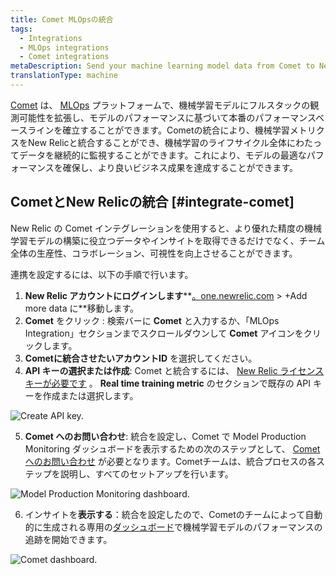 ```yaml
---
title: Comet MLOpsの統合
tags:
  - Integrations
  - MLOps integrations
  - Comet integrations
metaDescription: Send your machine learning model data from Comet to New Relic to understand your model's performance.
translationType: machine
---
```





[Comet](https://www.comet.ml/site/) は、 [MLOps](/docs/alerts-applied-intelligence/mlops/get-started/intro-mlops/) プラットフォームで、機械学習モデルにフルスタックの観測可能性を拡張し、モデルのパフォーマンスに基づいて本番のパフォーマンスベースラインを確立することができます。Cometの統合により、機械学習メトリクスをNew Relicと統合することができ、機械学習のライフサイクル全体にわたってデータを継続的に監視することができます。これにより、モデルの最適なパフォーマンスを確保し、より良いビジネス成果を達成することができます。

## CometとNew Relicの統合 [#integrate-comet]

New Relic の Comet インテグレーションを使用すると、より優れた精度の機械学習モデルの構築に役立つデータやインサイトを取得できるだけでなく、チーム全体の生産性、コラボレーション、可視性を向上させることができます。

連携を設定するには、以下の手順で行います。

1. **New Relic アカウントにログインします****[。one.newrelic.com](https://one.newrelic.com) > +Add more data に**移動します。
2. **Comet** をクリック : 検索バーに **Comet** と入力するか、「MLOps Integration」セクションまでスクロールダウンして **Comet** アイコンをクリックします。
3. **Cometに統合させたいアカウントID** を選択してください。
4. **API キーの選択または作成**: Comet と統合するには、 [New Relic ライセンスキーが必要です](/docs/apis/intro-apis/new-relic-api-keys/#ingest-license-key) 。 **Real time training metric** のセクションで既存の API キーを作成または選択します。

<img
  title="Create API key"
  alt="Create API key."
  src={comet01}
/>

5. **Comet へのお問い合わせ**: 統合を設定し、Comet で Model Production Monitoring ダッシュボードを表示するための次のステップとして、 [Comet へのお問い合わせ](mailto:sales@comet.ml) が必要となります。Cometチームは、統合プロセスの各ステップを説明し、すべてのセットアップを行います。

<img
  title="Model Production Monitoring dashboard"
  alt="Model Production Monitoring dashboard."
  src={comet02}
/>

6. インサイトを**表示する**：統合を設定したので、Cometのチームによって自動的に生成される専用の[ダッシュボード](/docs/query-your-data/explore-query-data/dashboards/introduction-dashboards/)で機械学習モデルのパフォーマンスの追跡を開始できます。

<img
  title="Comet dashboard"
  alt="Comet dashboard."
  src={comet03}
/>

<InstallFeedback/>